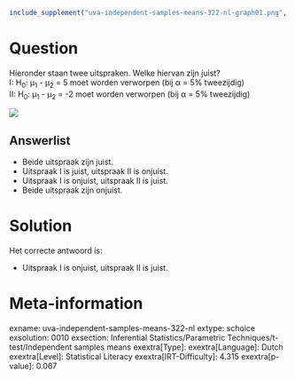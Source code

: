 ```r
include_supplement("uva-independent-samples-means-322-nl-graph01.png", recursive = TRUE)
```

Question
========

Hieronder staan twee uitspraken. Welke hiervan zijn juist?\
I: H~0~: μ~1~ - μ~2~ = 5 moet worden verworpen (bij α = 5% tweezijdig)\
II: H~0~: μ~1~ - μ~2~ = -2 moet worden verworpen (bij α = 5% tweezijdig)

![](uva-independent-samples-means-322-nl-graph01.png)

Answerlist
----------

* Beide uitspraak zijn juist.
* Uitspraak I is juist, uitspraak II is onjuist.
* Uitspraak I is onjuist, uitspraak II is juist.
* Beide uitspraak zijn onjuist.

Solution
========

Het correcte antwoord is: 

* Uitspraak I is onjuist, uitspraak II is juist.

Meta-information
================
exname: uva-independent-samples-means-322-nl
extype: schoice
exsolution: 0010
exsection: Inferential Statistics/Parametric Techniques/t-test/Independent samples means
exextra[Type]: 
exextra[Language]: Dutch
exextra[Level]: Statistical Literacy
exextra[IRT-Difficulty]: 4.315
exextra[p-value]: 0.067
